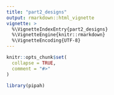 ```yaml
---
title: "part2_designs"
output: rmarkdown::html_vignette
vignette: >
  %\VignetteIndexEntry{part2_designs}
  %\VignetteEngine{knitr::rmarkdown}
  %\VignetteEncoding{UTF-8}
---
```


```r
knitr::opts_chunk$set(
  collapse = TRUE,
  comment = "#>"
)
```

```r
library(pipah)
```
